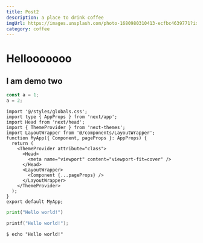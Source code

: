 ```yaml
---
title: Post2
description: a place to drink coffee
imgUrl: https://images.unsplash.com/photo-1680980310413-ecfbc4639771?ixlib=rb-4.0.3&ixid=MnwxMjA3fDB8MHxwaG90by1wYWdlfHx8fGVufDB8fHx8&auto=format&fit=crop&w=2370&q=80
category: coffee
---
```


# Hellooooooo

## I am demo two

```js showLineNumbers
const a = 1;
a = 2;
```

```tsx showLineNumbers {5,15-17}
import '@/styles/globals.css';
import type { AppProps } from 'next/app';
import Head from 'next/head';
import { ThemeProvider } from 'next-themes';
import LayoutWrapper from '@/components/LayoutWrapper';
function MyApp({ Component, pageProps }: AppProps) {
  return (
    <ThemeProvider attribute="class">
      <Head>
        <meta name="viewport" content="viewport-fit=cover" />
      </Head>
      <LayoutWrapper>
        <Component {...pageProps} />
      </LayoutWrapper>
    </ThemeProvider>
  );
}
export default MyApp;
```

```python
print("Hello world!")
```

```c
printf("Hello world!");
```

```shell
$ echo "Hello world!"
```

